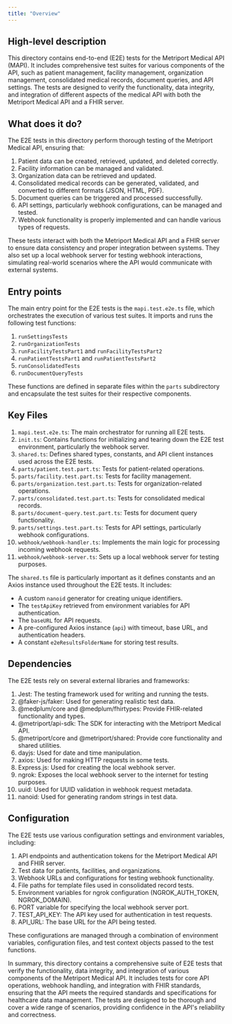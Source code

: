 ```yaml
---
title: "Overview"
---
```


## High-level description
This directory contains end-to-end (E2E) tests for the Metriport Medical API (MAPI). It includes comprehensive test suites for various components of the API, such as patient management, facility management, organization management, consolidated medical records, document queries, and API settings. The tests are designed to verify the functionality, data integrity, and integration of different aspects of the medical API with both the Metriport Medical API and a FHIR server.

## What does it do?
The E2E tests in this directory perform thorough testing of the Metriport Medical API, ensuring that:

1. Patient data can be created, retrieved, updated, and deleted correctly.
2. Facility information can be managed and validated.
3. Organization data can be retrieved and updated.
4. Consolidated medical records can be generated, validated, and converted to different formats (JSON, HTML, PDF).
5. Document queries can be triggered and processed successfully.
6. API settings, particularly webhook configurations, can be managed and tested.
7. Webhook functionality is properly implemented and can handle various types of requests.

These tests interact with both the Metriport Medical API and a FHIR server to ensure data consistency and proper integration between systems. They also set up a local webhook server for testing webhook interactions, simulating real-world scenarios where the API would communicate with external systems.

## Entry points
The main entry point for the E2E tests is the `mapi.test.e2e.ts` file, which orchestrates the execution of various test suites. It imports and runs the following test functions:

1. `runSettingsTests`
2. `runOrganizationTests`
3. `runFacilityTestsPart1` and `runFacilityTestsPart2`
4. `runPatientTestsPart1` and `runPatientTestsPart2`
5. `runConsolidatedTests`
6. `runDocumentQueryTests`

These functions are defined in separate files within the `parts` subdirectory and encapsulate the test suites for their respective components.

## Key Files
1. `mapi.test.e2e.ts`: The main orchestrator for running all E2E tests.
2. `init.ts`: Contains functions for initializing and tearing down the E2E test environment, particularly the webhook server.
3. `shared.ts`: Defines shared types, constants, and API client instances used across the E2E tests.
4. `parts/patient.test.part.ts`: Tests for patient-related operations.
5. `parts/facility.test.part.ts`: Tests for facility management.
6. `parts/organization.test.part.ts`: Tests for organization-related operations.
7. `parts/consolidated.test.part.ts`: Tests for consolidated medical records.
8. `parts/document-query.test.part.ts`: Tests for document query functionality.
9. `parts/settings.test.part.ts`: Tests for API settings, particularly webhook configurations.
10. `webhook/webhook-handler.ts`: Implements the main logic for processing incoming webhook requests.
11. `webhook/webhook-server.ts`: Sets up a local webhook server for testing purposes.

The `shared.ts` file is particularly important as it defines constants and an Axios instance used throughout the E2E tests. It includes:

- A custom `nanoid` generator for creating unique identifiers.
- The `testApiKey` retrieved from environment variables for API authentication.
- The `baseURL` for API requests.
- A pre-configured Axios instance (`api`) with timeout, base URL, and authentication headers.
- A constant `e2eResultsFolderName` for storing test results.

## Dependencies
The E2E tests rely on several external libraries and frameworks:

1. Jest: The testing framework used for writing and running the tests.
2. @faker-js/faker: Used for generating realistic test data.
3. @medplum/core and @medplum/fhirtypes: Provide FHIR-related functionality and types.
4. @metriport/api-sdk: The SDK for interacting with the Metriport Medical API.
5. @metriport/core and @metriport/shared: Provide core functionality and shared utilities.
6. dayjs: Used for date and time manipulation.
7. axios: Used for making HTTP requests in some tests.
8. Express.js: Used for creating the local webhook server.
9. ngrok: Exposes the local webhook server to the internet for testing purposes.
10. uuid: Used for UUID validation in webhook request metadata.
11. nanoid: Used for generating random strings in test data.

## Configuration
The E2E tests use various configuration settings and environment variables, including:

1. API endpoints and authentication tokens for the Metriport Medical API and FHIR server.
2. Test data for patients, facilities, and organizations.
3. Webhook URLs and configurations for testing webhook functionality.
4. File paths for template files used in consolidated record tests.
5. Environment variables for ngrok configuration (NGROK_AUTH_TOKEN, NGROK_DOMAIN).
6. PORT variable for specifying the local webhook server port.
7. TEST_API_KEY: The API key used for authentication in test requests.
8. API_URL: The base URL for the API being tested.

These configurations are managed through a combination of environment variables, configuration files, and test context objects passed to the test functions.

In summary, this directory contains a comprehensive suite of E2E tests that verify the functionality, data integrity, and integration of various components of the Metriport Medical API. It includes tests for core API operations, webhook handling, and integration with FHIR standards, ensuring that the API meets the required standards and specifications for healthcare data management. The tests are designed to be thorough and cover a wide range of scenarios, providing confidence in the API's reliability and correctness.